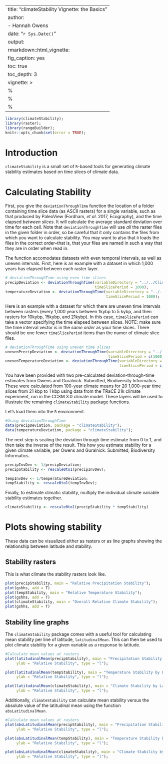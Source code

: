 
---
title: "climateStability Vignette: the Basics"
author:
- Hannah Owens
date: "`r Sys.Date()`"
output:
  rmarkdown::html_vignette:
    fig_caption: yes
    toc: true
    toc_depth: 3
vignette: >
  %\VignetteIndexEntry{How to use climateStability}
  %\VignetteEngine{knitr::rmarkdown}
  %\VignetteEncoding{UTF-8}
---

```r
library(climateStability);
library(raster);
library(rangeBuilder);
knitr::opts_chunk$set(error = TRUE);
```

# Introduction 

`climateStability` is a small set of `R`-based tools for generating climate stability estimates based on time slices of climate data.

# Calculating Stability
First, you give the `deviationThroughTime` function the location of a folder containing time slice data (as ASCII rasters) for a single variable, such as that produced by PaleoView (Fordham, *et al*. 2017, Ecography), and the time elapsed *between slices*. It will calculate the average standard deviation over time for each cell. Note that `deviationThroughTime` will use *all* the raster files in the given folder in order, so be careful that it only contains the files from which you want to calculate stability. You may want to also that `R` loads the files in the correct order--that is, that your files are named in such a way that they are in order when read in.

The function accomodates datasets with even temporal intervals, as well as uneven intervals. First, here is an example with a dataset in which 1,000 years has elapsed between each raster layer.

```r
# deviationThroughTime using even time slices
precipDeviation <- deviationThroughTime(variableDirectory = "../../ClimateStabilityManuscript/precipfiles/",
                                        timeSlicePeriod = 1000);
temperatureDeviation <- deviationThroughTime(variableDirectory = "../../ClimateStabilityManuscript/tempfiles/",
                                             timeSlicePeriod = 1000);
```

Here is an example with a dataset for which there are uneven time intervals between rasters (every 1,000 years between 1kybp to 5 kybp, and then rasters for 10kybp, 15kybp, and 21kybp). In this case, `timeSlicePeriod` can take a vector specifying the time elapsed between slices. NOTE: make sure the time interval vector is in the *same order* as your time slices. There should be one fewer `timeSlicePeriod` items than the numer of climate slice files.

```r
# deviationThroughTime using uneven time slices
unevenPrecipDeviation <- deviationThroughTime(variableDirectory = "../../ClimateStabilityManuscript/precipfilesThinned/", 
                                              timeSlicePeriod = c(1000, 1000, 1000, 1000, 5000, 5000, 6000));
unevenTemperatureDeviation <- deviationThroughTime(variableDirectory = "../../ClimateStabilityManuscript/tempfilesThinned/",
                                                   timeSlicePeriod = c(1000, 1000, 1000, 1000, 5000, 5000, 6000));
```

You have been provided with two pre-calculated deviation-through-time estimates from Owens and Guralnick. Submitted, Biodiversity Informatics. These were calculated from 100-year climate means for 20 1,000-year time slices from 21 kbp to 1 kbp using data from the TRaCE 21k climate experiment, run in the CCSM 3.0 climate model. These layers will be used to illustrate the remaining `climateStability` package functions.

Let's load them into the `R` environment.

```r
#Using deviationThroughTime
data(precipDeviation, package = "climateStability");
data(temperatureDeviation, package = "climateStability");
```

The next step is scaling the deviation through time estimate from 0 to 1, and then take the inverse of the result. This how you estimate stability for a given climate variable, per Owens and Guralnick. Submitted, Biodiversity Informatics.

```r
precipInvDev <- 1/precipDeviation;
precipStability <- rescale0to1(precipInvDev);

tempInvDev <- 1/temperatureDeviation;
tempStability <- rescale0to1(tempInvDev);
```

Finally, to estimate climatic stability, multiply the individual climate variable stability estimates together.

```r
climateStability <- rescale0to1(precipStability * tempStability)
```

# Plots showing stability

These data can be visualized either as rasters or as line graphs showing the relationship between latitude and stability.

## Stability rasters

This is what climate the stability rasters look like.

```r
plot(precipStability, main = "Relative Precipitation Stability");
plot(gshhs, add = T)
plot(tempStability, main = "Relative Temperature Stability");
plot(gshhs, add = T)
plot(climateStability, main = "Overall Relative Climate Stability");
plot(gshhs, add = T)
```


## Stability line graphs

The `climateStability` package comes with a useful tool for calculating mean stability per line of latitude, `latitudinalMean`. This can then be used to plot climate stability for a given variable as a response to latitude.

```r
#Calculate mean values at rasters
plot(latitudinalMean(precipStability), main = "Precipitation Stability by Latitude", 
     ylab = "Relative Stability", type = "l");

plot(latitudinalMean(tempStability), main = "Temperature Stability by Latitude", 
     ylab = "Relative Stability", type = "l");

plot(latitudinalMean(climateStability), main = "Climate Stability by Latitude", 
     ylab = "Relative Stability", type = "l");
```

Additionally, `climateStability` can calculate mean stability versus the absolute value of the latitudinal mean using the function `absLatitudinalMean`. 

```r
#Calculate mean values at rasters
plot(absLatitudinalMean(precipStability), main = "Precipitation Stability by Absolute Latitude", 
     ylab = "Relative Stability", type = "l");

plot(absLatitudinalMean(tempStability), main = "Temperature Stability by Absolute Latitude", 
     ylab = "Relative Stability", type = "l");

plot(absLatitudinalMean(climateStability), main = "Climate Stability by Absolute Latitude", 
     ylab = "Relative Stability", type = "l");
```
